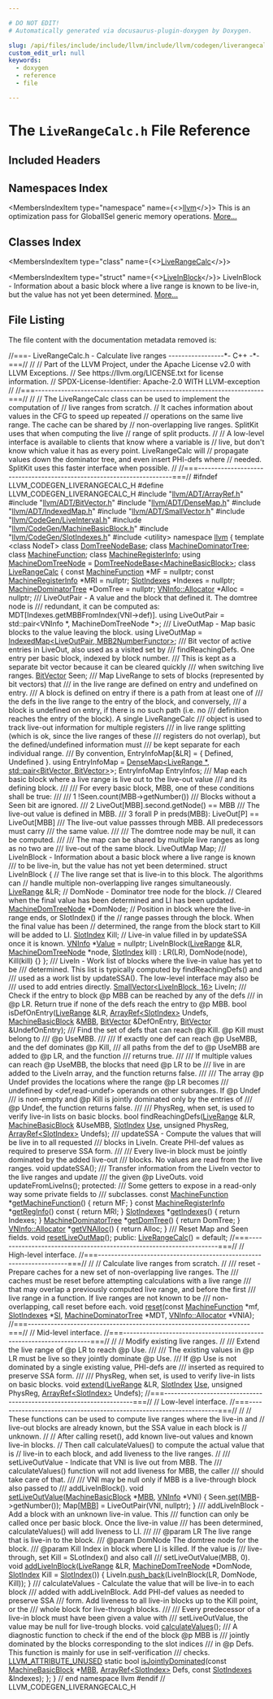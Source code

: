 ```yaml
---

# DO NOT EDIT!
# Automatically generated via docusaurus-plugin-doxygen by Doxygen.

slug: /api/files/include/include/llvm/include/llvm/codegen/liverangecalc-h
custom_edit_url: null
keywords:
  - doxygen
  - reference
  - file

---
```





# The `LiveRangeCalc.h` File Reference

<DoxygenPage pluginConfig={pluginConfig}>



## Included Headers

<IncludesList>
<IncludesListItem
  filePath="llvm/ADT/ArrayRef.h"
  permalink="/docs/api/files/include/include/llvm/include/llvm/adt/arrayref-h"
  isLocal="true" />
<IncludesListItem
  filePath="llvm/ADT/BitVector.h"
  permalink="/docs/api/files/include/include/llvm/include/llvm/adt/bitvector-h"
  isLocal="true" />
<IncludesListItem
  filePath="llvm/ADT/DenseMap.h"
  permalink="/docs/api/files/include/include/llvm/include/llvm/adt/densemap-h"
  isLocal="true" />
<IncludesListItem
  filePath="llvm/ADT/IndexedMap.h"
  permalink="/docs/api/files/include/include/llvm/include/llvm/adt/indexedmap-h"
  isLocal="true" />
<IncludesListItem
  filePath="llvm/ADT/SmallVector.h"
  permalink="/docs/api/files/include/include/llvm/include/llvm/adt/smallvector-h"
  isLocal="true" />
<IncludesListItem
  filePath="llvm/CodeGen/LiveInterval.h"
  permalink="/docs/api/files/include/include/llvm/include/llvm/codegen/liveinterval-h"
  isLocal="true" />
<IncludesListItem
  filePath="llvm/CodeGen/MachineBasicBlock.h"
  permalink="/docs/api/files/include/include/llvm/include/llvm/codegen/machinebasicblock-h"
  isLocal="true" />
<IncludesListItem
  filePath="llvm/CodeGen/SlotIndexes.h"
  permalink="/docs/api/files/include/include/llvm/include/llvm/codegen/slotindexes-h"
  isLocal="true" />
<IncludesListItem
  filePath="utility"
  permalink=""
  isLocal="false" />
</IncludesList>

## Namespaces Index

<MembersIndex>

<MembersIndexItem
  type="namespace"
  name={<><a href="/docs/api/namespaces/llvm">llvm</a></>}>
This is an optimization pass for GlobalISel generic memory operations. <a href="/docs/api/namespaces/llvm/#details">More...</a>
</MembersIndexItem>

</MembersIndex>

## Classes Index

<MembersIndex>

<MembersIndexItem
  type="class"
  name={<><a href="/docs/api/classes/llvm/liverangecalc">LiveRangeCalc</a></>}>
</MembersIndexItem>

<MembersIndexItem
  type="struct"
  name={<><a href="/docs/api/structs/llvm/liverangecalc/liveinblock">LiveInBlock</a></>}>
LiveInBlock - Information about a basic block where a live range is known to be live-in, but the value has not yet been determined. <a href="/docs/api/structs/llvm/liverangecalc/liveinblock/#details">More...</a>
</MembersIndexItem>

</MembersIndex>


## File Listing

The file content with the documentation metadata removed is:

<ProgramListing>

<Link id="l00001" /><CodeLine lineNumber="1"><Highlight kind="comment">//===- LiveRangeCalc.h - Calculate live ranges -----------------&#42;- C++ -&#42;-===//</Highlight><Highlight kind="normal"></Highlight></CodeLine>
<Link id="l00002" /><CodeLine lineNumber="2"><Highlight kind="normal"></Highlight><Highlight kind="comment">//</Highlight><Highlight kind="normal"></Highlight></CodeLine>
<Link id="l00003" /><CodeLine lineNumber="3"><Highlight kind="normal"></Highlight><Highlight kind="comment">// Part of the LLVM Project, under the Apache License v2.0 with LLVM Exceptions.</Highlight><Highlight kind="normal"></Highlight></CodeLine>
<Link id="l00004" /><CodeLine lineNumber="4"><Highlight kind="normal"></Highlight><Highlight kind="comment">// See https://llvm.org/LICENSE.txt for license information.</Highlight><Highlight kind="normal"></Highlight></CodeLine>
<Link id="l00005" /><CodeLine lineNumber="5"><Highlight kind="normal"></Highlight><Highlight kind="comment">// SPDX-License-Identifier: Apache-2.0 WITH LLVM-exception</Highlight><Highlight kind="normal"></Highlight></CodeLine>
<Link id="l00006" /><CodeLine lineNumber="6"><Highlight kind="normal"></Highlight><Highlight kind="comment">//</Highlight><Highlight kind="normal"></Highlight></CodeLine>
<Link id="l00007" /><CodeLine lineNumber="7"><Highlight kind="normal"></Highlight><Highlight kind="comment">//===----------------------------------------------------------------------===//</Highlight><Highlight kind="normal"></Highlight></CodeLine>
<Link id="l00008" /><CodeLine lineNumber="8"><Highlight kind="normal"></Highlight><Highlight kind="comment">//</Highlight><Highlight kind="normal"></Highlight></CodeLine>
<Link id="l00009" /><CodeLine lineNumber="9"><Highlight kind="normal"></Highlight><Highlight kind="comment">// The LiveRangeCalc class can be used to implement the computation of</Highlight><Highlight kind="normal"></Highlight></CodeLine>
<Link id="l00010" /><CodeLine lineNumber="10"><Highlight kind="normal"></Highlight><Highlight kind="comment">// live ranges from scratch.</Highlight><Highlight kind="normal"></Highlight></CodeLine>
<Link id="l00011" /><CodeLine lineNumber="11"><Highlight kind="normal"></Highlight><Highlight kind="comment">// It caches information about values in the CFG to speed up repeated</Highlight><Highlight kind="normal"></Highlight></CodeLine>
<Link id="l00012" /><CodeLine lineNumber="12"><Highlight kind="normal"></Highlight><Highlight kind="comment">// operations on the same live range.  The cache can be shared by</Highlight><Highlight kind="normal"></Highlight></CodeLine>
<Link id="l00013" /><CodeLine lineNumber="13"><Highlight kind="normal"></Highlight><Highlight kind="comment">// non-overlapping live ranges. SplitKit uses that when computing the live</Highlight><Highlight kind="normal"></Highlight></CodeLine>
<Link id="l00014" /><CodeLine lineNumber="14"><Highlight kind="normal"></Highlight><Highlight kind="comment">// range of split products.</Highlight><Highlight kind="normal"></Highlight></CodeLine>
<Link id="l00015" /><CodeLine lineNumber="15"><Highlight kind="normal"></Highlight><Highlight kind="comment">//</Highlight><Highlight kind="normal"></Highlight></CodeLine>
<Link id="l00016" /><CodeLine lineNumber="16"><Highlight kind="normal"></Highlight><Highlight kind="comment">// A low-level interface is available to clients that know where a variable is</Highlight><Highlight kind="normal"></Highlight></CodeLine>
<Link id="l00017" /><CodeLine lineNumber="17"><Highlight kind="normal"></Highlight><Highlight kind="comment">// live, but don&#39;t know which value it has as every point.  LiveRangeCalc will</Highlight><Highlight kind="normal"></Highlight></CodeLine>
<Link id="l00018" /><CodeLine lineNumber="18"><Highlight kind="normal"></Highlight><Highlight kind="comment">// propagate values down the dominator tree, and even insert PHI-defs where</Highlight><Highlight kind="normal"></Highlight></CodeLine>
<Link id="l00019" /><CodeLine lineNumber="19"><Highlight kind="normal"></Highlight><Highlight kind="comment">// needed. SplitKit uses this faster interface when possible.</Highlight><Highlight kind="normal"></Highlight></CodeLine>
<Link id="l00020" /><CodeLine lineNumber="20"><Highlight kind="normal"></Highlight><Highlight kind="comment">//</Highlight><Highlight kind="normal"></Highlight></CodeLine>
<Link id="l00021" /><CodeLine lineNumber="21"><Highlight kind="normal"></Highlight><Highlight kind="comment">//===----------------------------------------------------------------------===//</Highlight><Highlight kind="normal"></Highlight></CodeLine>
<Link id="l00022" /><CodeLine lineNumber="22"><Highlight kind="normal"></Highlight></CodeLine>
<Link id="l00023" /><CodeLine lineNumber="23"><Highlight kind="normal"></Highlight><Highlight kind="preprocessor">#ifndef LLVM&#95;CODEGEN&#95;LIVERANGECALC&#95;H</Highlight><Highlight kind="normal"></Highlight></CodeLine>
<Link id="l00024" /><CodeLine lineNumber="24"><Highlight kind="normal"></Highlight><Highlight kind="preprocessor">#define LLVM&#95;CODEGEN&#95;LIVERANGECALC&#95;H</Highlight><Highlight kind="normal"></Highlight></CodeLine>
<Link id="l00025" /><CodeLine lineNumber="25"><Highlight kind="normal"></Highlight></CodeLine>
<Link id="l00026" /><CodeLine lineNumber="26"><Highlight kind="normal"></Highlight><Highlight kind="preprocessor">#include &quot;<a href="/docs/api/files/include/include/llvm/include/llvm/adt/arrayref-h">llvm/ADT/ArrayRef.h</a>&quot;</Highlight><Highlight kind="normal"></Highlight></CodeLine>
<Link id="l00027" /><CodeLine lineNumber="27"><Highlight kind="normal"></Highlight><Highlight kind="preprocessor">#include &quot;<a href="/docs/api/files/include/include/llvm/include/llvm/adt/bitvector-h">llvm/ADT/BitVector.h</a>&quot;</Highlight><Highlight kind="normal"></Highlight></CodeLine>
<Link id="l00028" /><CodeLine lineNumber="28"><Highlight kind="normal"></Highlight><Highlight kind="preprocessor">#include &quot;<a href="/docs/api/files/include/include/llvm/include/llvm/adt/densemap-h">llvm/ADT/DenseMap.h</a>&quot;</Highlight><Highlight kind="normal"></Highlight></CodeLine>
<Link id="l00029" /><CodeLine lineNumber="29"><Highlight kind="normal"></Highlight><Highlight kind="preprocessor">#include &quot;<a href="/docs/api/files/include/include/llvm/include/llvm/adt/indexedmap-h">llvm/ADT/IndexedMap.h</a>&quot;</Highlight><Highlight kind="normal"></Highlight></CodeLine>
<Link id="l00030" /><CodeLine lineNumber="30"><Highlight kind="normal"></Highlight><Highlight kind="preprocessor">#include &quot;<a href="/docs/api/files/include/include/llvm/include/llvm/adt/smallvector-h">llvm/ADT/SmallVector.h</a>&quot;</Highlight><Highlight kind="normal"></Highlight></CodeLine>
<Link id="l00031" /><CodeLine lineNumber="31"><Highlight kind="normal"></Highlight><Highlight kind="preprocessor">#include &quot;<a href="/docs/api/files/include/include/llvm/include/llvm/codegen/liveinterval-h">llvm/CodeGen/LiveInterval.h</a>&quot;</Highlight><Highlight kind="normal"></Highlight></CodeLine>
<Link id="l00032" /><CodeLine lineNumber="32"><Highlight kind="normal"></Highlight><Highlight kind="preprocessor">#include &quot;<a href="/docs/api/files/include/include/llvm/include/llvm/codegen/machinebasicblock-h">llvm/CodeGen/MachineBasicBlock.h</a>&quot;</Highlight><Highlight kind="normal"></Highlight></CodeLine>
<Link id="l00033" /><CodeLine lineNumber="33"><Highlight kind="normal"></Highlight><Highlight kind="preprocessor">#include &quot;<a href="/docs/api/files/include/include/llvm/include/llvm/codegen/slotindexes-h">llvm/CodeGen/SlotIndexes.h</a>&quot;</Highlight><Highlight kind="normal"></Highlight></CodeLine>
<Link id="l00034" /><CodeLine lineNumber="34"><Highlight kind="normal"></Highlight><Highlight kind="preprocessor">#include &lt;utility&gt;</Highlight><Highlight kind="normal"></Highlight></CodeLine>
<Link id="l00035" /><CodeLine lineNumber="35"><Highlight kind="normal"></Highlight></CodeLine>
<Link id="l00036" /><CodeLine lineNumber="36"><Highlight kind="normal"></Highlight><Highlight kind="keyword">namespace </Highlight><Highlight kind="normal"><a href="/docs/api/namespaces/llvm">llvm</a> &#123;</Highlight></CodeLine>
<Link id="l00037" /><CodeLine lineNumber="37"><Highlight kind="normal"></Highlight></CodeLine>
<Link id="l00038" /><CodeLine lineNumber="38"><Highlight kind="normal"></Highlight><Highlight kind="keyword">template</Highlight><Highlight kind="normal"> &lt;</Highlight><Highlight kind="keyword">class</Highlight><Highlight kind="normal"> NodeT&gt; </Highlight><Highlight kind="keyword">class </Highlight><Highlight kind="normal"><a href="/docs/api/classes/llvm/domtreenodebase">DomTreeNodeBase</a>;</Highlight></CodeLine>
<Link id="l00039" /><CodeLine lineNumber="39"><Highlight kind="normal"></Highlight><Highlight kind="keyword">class </Highlight><Highlight kind="normal"><a href="/docs/api/classes/llvm/machinedominatortree">MachineDominatorTree</a>;</Highlight></CodeLine>
<Link id="l00040" /><CodeLine lineNumber="40"><Highlight kind="normal"></Highlight><Highlight kind="keyword">class </Highlight><Highlight kind="normal"><a href="/docs/api/classes/llvm/machinefunction">MachineFunction</a>;</Highlight></CodeLine>
<Link id="l00041" /><CodeLine lineNumber="41"><Highlight kind="normal"></Highlight><Highlight kind="keyword">class </Highlight><Highlight kind="normal"><a href="/docs/api/classes/llvm/machineregisterinfo">MachineRegisterInfo</a>;</Highlight></CodeLine>
<Link id="l00042" /><CodeLine lineNumber="42"><Highlight kind="normal"></Highlight></CodeLine>
<Link id="l00043" /><CodeLine lineNumber="43"><Highlight kind="normal"></Highlight><Highlight kind="keyword">using </Highlight><Highlight kind="normal"><a href="/docs/api/namespaces/llvm/#a94b65b831ad8756f7d3a029a1e599f75">MachineDomTreeNode</a> = <a href="/docs/api/classes/llvm/domtreenodebase">DomTreeNodeBase&lt;MachineBasicBlock&gt;</a>;</Highlight></CodeLine>
<Link id="l00044" /><CodeLine lineNumber="44"><Highlight kind="normal"></Highlight></CodeLine>
<Link id="l00045" /><CodeLine lineNumber="45" lineLink="/docs/api/classes/llvm/liverangecalc"><Highlight kind="normal"></Highlight><Highlight kind="keyword">class </Highlight><Highlight kind="normal"><a href="/docs/api/classes/llvm/liverangecalc/#ae41cc4877968749dfa2b1fc3f1110a19">LiveRangeCalc</a> &#123;</Highlight></CodeLine>
<Link id="l00046" /><CodeLine lineNumber="46"><Highlight kind="normal">  </Highlight><Highlight kind="keyword">const</Highlight><Highlight kind="normal"> <a href="/docs/api/classes/llvm/machinefunction">MachineFunction</a> &#42;MF = </Highlight><Highlight kind="keyword">nullptr</Highlight><Highlight kind="normal">;</Highlight></CodeLine>
<Link id="l00047" /><CodeLine lineNumber="47"><Highlight kind="normal">  </Highlight><Highlight kind="keyword">const</Highlight><Highlight kind="normal"> <a href="/docs/api/classes/llvm/machineregisterinfo">MachineRegisterInfo</a> &#42;MRI = </Highlight><Highlight kind="keyword">nullptr</Highlight><Highlight kind="normal">;</Highlight></CodeLine>
<Link id="l00048" /><CodeLine lineNumber="48"><Highlight kind="normal">  <a href="/docs/api/classes/llvm/slotindexes">SlotIndexes</a> &#42;Indexes = </Highlight><Highlight kind="keyword">nullptr</Highlight><Highlight kind="normal">;</Highlight></CodeLine>
<Link id="l00049" /><CodeLine lineNumber="49"><Highlight kind="normal">  <a href="/docs/api/classes/llvm/machinedominatortree">MachineDominatorTree</a> &#42;DomTree = </Highlight><Highlight kind="keyword">nullptr</Highlight><Highlight kind="normal">;</Highlight></CodeLine>
<Link id="l00050" /><CodeLine lineNumber="50"><Highlight kind="normal">  <a href="/docs/api/classes/llvm/vninfo/#aa750a7f159760b9c378d930deb6a9837">VNInfo::Allocator</a> &#42;Alloc = </Highlight><Highlight kind="keyword">nullptr</Highlight><Highlight kind="normal">;</Highlight></CodeLine>
<Link id="l00051" /><CodeLine lineNumber="51"><Highlight kind="normal"></Highlight><Highlight kind="comment"></Highlight></CodeLine>
<Link id="l00052" /><CodeLine lineNumber="52"><Highlight kind="comment">  /// LiveOutPair - A value and the block that defined it.  The domtree node is</Highlight></CodeLine>
<Link id="l00053" /><CodeLine lineNumber="53"><Highlight kind="comment">  /// redundant, it can be computed as: MDT&#91;Indexes.getMBBFromIndex(VNI-&gt;def)&#93;.</Highlight><Highlight kind="normal"></Highlight></CodeLine>
<Link id="l00054" /><CodeLine lineNumber="54"><Highlight kind="normal">  </Highlight><Highlight kind="keyword">using </Highlight><Highlight kind="normal">LiveOutPair = std::pair&lt;VNInfo &#42;, MachineDomTreeNode &#42;&gt;;</Highlight></CodeLine>
<Link id="l00055" /><CodeLine lineNumber="55"><Highlight kind="normal"></Highlight><Highlight kind="comment"></Highlight></CodeLine>
<Link id="l00056" /><CodeLine lineNumber="56"><Highlight kind="comment">  /// LiveOutMap - Map basic blocks to the value leaving the block.</Highlight><Highlight kind="normal"></Highlight></CodeLine>
<Link id="l00057" /><CodeLine lineNumber="57"><Highlight kind="normal">  </Highlight><Highlight kind="keyword">using </Highlight><Highlight kind="normal">LiveOutMap = <a href="/docs/api/classes/llvm/indexedmap">IndexedMap&lt;LiveOutPair, MBB2NumberFunctor&gt;</a>;</Highlight></CodeLine>
<Link id="l00058" /><CodeLine lineNumber="58"><Highlight kind="normal"></Highlight><Highlight kind="comment"></Highlight></CodeLine>
<Link id="l00059" /><CodeLine lineNumber="59"><Highlight kind="comment">  /// Bit vector of active entries in LiveOut, also used as a visited set by</Highlight></CodeLine>
<Link id="l00060" /><CodeLine lineNumber="60"><Highlight kind="comment">  /// findReachingDefs.  One entry per basic block, indexed by block number.</Highlight></CodeLine>
<Link id="l00061" /><CodeLine lineNumber="61"><Highlight kind="comment">  /// This is kept as a separate bit vector because it can be cleared quickly</Highlight></CodeLine>
<Link id="l00062" /><CodeLine lineNumber="62"><Highlight kind="comment">  /// when switching live ranges.</Highlight><Highlight kind="normal"></Highlight></CodeLine>
<Link id="l00063" /><CodeLine lineNumber="63"><Highlight kind="normal">  <a href="/docs/api/classes/llvm/bitvector">BitVector</a> Seen;</Highlight></CodeLine>
<Link id="l00064" /><CodeLine lineNumber="64"><Highlight kind="normal"></Highlight><Highlight kind="comment"></Highlight></CodeLine>
<Link id="l00065" /><CodeLine lineNumber="65"><Highlight kind="comment">  /// Map LiveRange to sets of blocks (represented by bit vectors) that</Highlight></CodeLine>
<Link id="l00066" /><CodeLine lineNumber="66"><Highlight kind="comment">  /// in the live range are defined on entry and undefined on entry.</Highlight></CodeLine>
<Link id="l00067" /><CodeLine lineNumber="67"><Highlight kind="comment">  /// A block is defined on entry if there is a path from at least one of</Highlight></CodeLine>
<Link id="l00068" /><CodeLine lineNumber="68"><Highlight kind="comment">  /// the defs in the live range to the entry of the block, and conversely,</Highlight></CodeLine>
<Link id="l00069" /><CodeLine lineNumber="69"><Highlight kind="comment">  /// a block is undefined on entry, if there is no such path (i.e. no</Highlight></CodeLine>
<Link id="l00070" /><CodeLine lineNumber="70"><Highlight kind="comment">  /// definition reaches the entry of the block). A single LiveRangeCalc</Highlight></CodeLine>
<Link id="l00071" /><CodeLine lineNumber="71"><Highlight kind="comment">  /// object is used to track live-out information for multiple registers</Highlight></CodeLine>
<Link id="l00072" /><CodeLine lineNumber="72"><Highlight kind="comment">  /// in live range splitting (which is ok, since the live ranges of these</Highlight></CodeLine>
<Link id="l00073" /><CodeLine lineNumber="73"><Highlight kind="comment">  /// registers do not overlap), but the defined/undefined information must</Highlight></CodeLine>
<Link id="l00074" /><CodeLine lineNumber="74"><Highlight kind="comment">  /// be kept separate for each individual range.</Highlight></CodeLine>
<Link id="l00075" /><CodeLine lineNumber="75"><Highlight kind="comment">  /// By convention, EntryInfoMap&#91;&amp;LR&#93; = &#123; Defined, Undefined &#125;.</Highlight><Highlight kind="normal"></Highlight></CodeLine>
<Link id="l00076" /><CodeLine lineNumber="76"><Highlight kind="normal">  </Highlight><Highlight kind="keyword">using </Highlight><Highlight kind="normal">EntryInfoMap = <a href="/docs/api/classes/llvm/densemap">DenseMap&lt;LiveRange &#42;, std::pair&lt;BitVector, BitVector&gt;</a>&gt;;</Highlight></CodeLine>
<Link id="l00077" /><CodeLine lineNumber="77"><Highlight kind="normal">  EntryInfoMap EntryInfos;</Highlight></CodeLine>
<Link id="l00078" /><CodeLine lineNumber="78"><Highlight kind="normal"></Highlight><Highlight kind="comment"></Highlight></CodeLine>
<Link id="l00079" /><CodeLine lineNumber="79"><Highlight kind="comment">  /// Map each basic block where a live range is live out to the live-out value</Highlight></CodeLine>
<Link id="l00080" /><CodeLine lineNumber="80"><Highlight kind="comment">  /// and its defining block.</Highlight></CodeLine>
<Link id="l00081" /><CodeLine lineNumber="81"><Highlight kind="comment">  ///</Highlight></CodeLine>
<Link id="l00082" /><CodeLine lineNumber="82"><Highlight kind="comment">  /// For every basic block, MBB, one of these conditions shall be true:</Highlight></CodeLine>
<Link id="l00083" /><CodeLine lineNumber="83"><Highlight kind="comment">  ///</Highlight></CodeLine>
<Link id="l00084" /><CodeLine lineNumber="84"><Highlight kind="comment">  ///  1 !Seen.count(MBB-&gt;getNumber())</Highlight></CodeLine>
<Link id="l00085" /><CodeLine lineNumber="85"><Highlight kind="comment">  ///     Blocks without a Seen bit are ignored.</Highlight></CodeLine>
<Link id="l00086" /><CodeLine lineNumber="86"><Highlight kind="comment">  ///  2 LiveOut&#91;MBB&#93;.second.getNode() == MBB</Highlight></CodeLine>
<Link id="l00087" /><CodeLine lineNumber="87"><Highlight kind="comment">  ///     The live-out value is defined in MBB.</Highlight></CodeLine>
<Link id="l00088" /><CodeLine lineNumber="88"><Highlight kind="comment">  ///  3 forall P in preds(MBB): LiveOut&#91;P&#93; == LiveOut&#91;MBB&#93;</Highlight></CodeLine>
<Link id="l00089" /><CodeLine lineNumber="89"><Highlight kind="comment">  ///     The live-out value passses through MBB. All predecessors must carry</Highlight></CodeLine>
<Link id="l00090" /><CodeLine lineNumber="90"><Highlight kind="comment">  ///     the same value.</Highlight></CodeLine>
<Link id="l00091" /><CodeLine lineNumber="91"><Highlight kind="comment">  ///</Highlight></CodeLine>
<Link id="l00092" /><CodeLine lineNumber="92"><Highlight kind="comment">  /// The domtree node may be null, it can be computed.</Highlight></CodeLine>
<Link id="l00093" /><CodeLine lineNumber="93"><Highlight kind="comment">  ///</Highlight></CodeLine>
<Link id="l00094" /><CodeLine lineNumber="94"><Highlight kind="comment">  /// The map can be shared by multiple live ranges as long as no two are</Highlight></CodeLine>
<Link id="l00095" /><CodeLine lineNumber="95"><Highlight kind="comment">  /// live-out of the same block.</Highlight><Highlight kind="normal"></Highlight></CodeLine>
<Link id="l00096" /><CodeLine lineNumber="96"><Highlight kind="normal">  LiveOutMap Map;</Highlight></CodeLine>
<Link id="l00097" /><CodeLine lineNumber="97"><Highlight kind="normal"></Highlight><Highlight kind="comment"></Highlight></CodeLine>
<Link id="l00098" /><CodeLine lineNumber="98"><Highlight kind="comment">  /// LiveInBlock - Information about a basic block where a live range is known</Highlight></CodeLine>
<Link id="l00099" /><CodeLine lineNumber="99"><Highlight kind="comment">  /// to be live-in, but the value has not yet been determined.</Highlight><Highlight kind="normal"></Highlight></CodeLine>
<Link id="l00100" /><CodeLine lineNumber="100"><Highlight kind="normal">  </Highlight><Highlight kind="keyword">struct </Highlight><Highlight kind="normal">LiveInBlock &#123;</Highlight></CodeLine>
<Link id="l00101" /><CodeLine lineNumber="101"><Highlight kind="normal">    </Highlight><Highlight kind="comment">// The live range set that is live-in to this block.  The algorithms can</Highlight><Highlight kind="normal"></Highlight></CodeLine>
<Link id="l00102" /><CodeLine lineNumber="102"><Highlight kind="normal">    </Highlight><Highlight kind="comment">// handle multiple non-overlapping live ranges simultaneously.</Highlight><Highlight kind="normal"></Highlight></CodeLine>
<Link id="l00103" /><CodeLine lineNumber="103"><Highlight kind="normal">    <a href="/docs/api/classes/llvm/liverange">LiveRange</a> &amp;LR;</Highlight></CodeLine>
<Link id="l00104" /><CodeLine lineNumber="104"><Highlight kind="normal"></Highlight></CodeLine>
<Link id="l00105" /><CodeLine lineNumber="105"><Highlight kind="normal">    </Highlight><Highlight kind="comment">// DomNode - Dominator tree node for the block.</Highlight><Highlight kind="normal"></Highlight></CodeLine>
<Link id="l00106" /><CodeLine lineNumber="106"><Highlight kind="normal">    </Highlight><Highlight kind="comment">// Cleared when the final value has been determined and LI has been updated.</Highlight><Highlight kind="normal"></Highlight></CodeLine>
<Link id="l00107" /><CodeLine lineNumber="107"><Highlight kind="normal">    <a href="/docs/api/namespaces/llvm/#a94b65b831ad8756f7d3a029a1e599f75">MachineDomTreeNode</a> &#42;DomNode;</Highlight></CodeLine>
<Link id="l00108" /><CodeLine lineNumber="108"><Highlight kind="normal"></Highlight></CodeLine>
<Link id="l00109" /><CodeLine lineNumber="109"><Highlight kind="normal">    </Highlight><Highlight kind="comment">// Position in block where the live-in range ends, or SlotIndex() if the</Highlight><Highlight kind="normal"></Highlight></CodeLine>
<Link id="l00110" /><CodeLine lineNumber="110"><Highlight kind="normal">    </Highlight><Highlight kind="comment">// range passes through the block.  When the final value has been</Highlight><Highlight kind="normal"></Highlight></CodeLine>
<Link id="l00111" /><CodeLine lineNumber="111"><Highlight kind="normal">    </Highlight><Highlight kind="comment">// determined, the range from the block start to Kill will be added to LI.</Highlight><Highlight kind="normal"></Highlight></CodeLine>
<Link id="l00112" /><CodeLine lineNumber="112"><Highlight kind="normal">    <a href="/docs/api/classes/llvm/slotindex">SlotIndex</a> Kill;</Highlight></CodeLine>
<Link id="l00113" /><CodeLine lineNumber="113"><Highlight kind="normal"></Highlight></CodeLine>
<Link id="l00114" /><CodeLine lineNumber="114"><Highlight kind="normal">    </Highlight><Highlight kind="comment">// Live-in value filled in by updateSSA once it is known.</Highlight><Highlight kind="normal"></Highlight></CodeLine>
<Link id="l00115" /><CodeLine lineNumber="115"><Highlight kind="normal">    <a href="/docs/api/classes/llvm/vninfo">VNInfo</a> &#42;<a href="/docs/api/classes/llvm/value">Value</a> = </Highlight><Highlight kind="keyword">nullptr</Highlight><Highlight kind="normal">;</Highlight></CodeLine>
<Link id="l00116" /><CodeLine lineNumber="116"><Highlight kind="normal"></Highlight></CodeLine>
<Link id="l00117" /><CodeLine lineNumber="117"><Highlight kind="normal">    LiveInBlock(<a href="/docs/api/classes/llvm/liverange">LiveRange</a> &amp;LR, <a href="/docs/api/namespaces/llvm/#a94b65b831ad8756f7d3a029a1e599f75">MachineDomTreeNode</a> &#42;node, <a href="/docs/api/classes/llvm/slotindex">SlotIndex</a> kill)</Highlight></CodeLine>
<Link id="l00118" /><CodeLine lineNumber="118"><Highlight kind="normal">        : LR(LR), DomNode(node), Kill(kill) &#123;&#125;</Highlight></CodeLine>
<Link id="l00119" /><CodeLine lineNumber="119"><Highlight kind="normal">  &#125;;</Highlight></CodeLine>
<Link id="l00120" /><CodeLine lineNumber="120"><Highlight kind="normal"></Highlight><Highlight kind="comment"></Highlight></CodeLine>
<Link id="l00121" /><CodeLine lineNumber="121"><Highlight kind="comment">  /// LiveIn - Work list of blocks where the live-in value has yet to be</Highlight></CodeLine>
<Link id="l00122" /><CodeLine lineNumber="122"><Highlight kind="comment">  /// determined.  This list is typically computed by findReachingDefs() and</Highlight></CodeLine>
<Link id="l00123" /><CodeLine lineNumber="123"><Highlight kind="comment">  /// used as a work list by updateSSA().  The low-level interface may also be</Highlight></CodeLine>
<Link id="l00124" /><CodeLine lineNumber="124"><Highlight kind="comment">  /// used to add entries directly.</Highlight><Highlight kind="normal"></Highlight></CodeLine>
<Link id="l00125" /><CodeLine lineNumber="125"><Highlight kind="normal">  <a href="/docs/api/classes/llvm/smallvector">SmallVector&lt;LiveInBlock, 16&gt;</a> LiveIn;</Highlight></CodeLine>
<Link id="l00126" /><CodeLine lineNumber="126"><Highlight kind="normal"></Highlight><Highlight kind="comment"></Highlight></CodeLine>
<Link id="l00127" /><CodeLine lineNumber="127"><Highlight kind="comment">  /// Check if the entry to block @p MBB can be reached by any of the defs</Highlight></CodeLine>
<Link id="l00128" /><CodeLine lineNumber="128"><Highlight kind="comment">  /// in @p LR. Return true if none of the defs reach the entry to @p MBB.</Highlight><Highlight kind="normal"></Highlight></CodeLine>
<Link id="l00129" /><CodeLine lineNumber="129"><Highlight kind="normal">  </Highlight><Highlight kind="keywordtype">bool</Highlight><Highlight kind="normal"> isDefOnEntry(<a href="/docs/api/classes/llvm/liverange">LiveRange</a> &amp;LR, <a href="/docs/api/classes/llvm/arrayref">ArrayRef&lt;SlotIndex&gt;</a> Undefs,</Highlight></CodeLine>
<Link id="l00130" /><CodeLine lineNumber="130"><Highlight kind="normal">                    <a href="/docs/api/classes/llvm/machinebasicblock">MachineBasicBlock</a> &amp;<a href="/docs/api/files/lib/lib/target/lib/target/arm/armslshardening-cpp/#a5958512eae2979bd2eb383977996a600">MBB</a>, <a href="/docs/api/classes/llvm/bitvector">BitVector</a> &amp;DefOnEntry,</Highlight></CodeLine>
<Link id="l00131" /><CodeLine lineNumber="131"><Highlight kind="normal">                    <a href="/docs/api/classes/llvm/bitvector">BitVector</a> &amp;UndefOnEntry);</Highlight></CodeLine>
<Link id="l00132" /><CodeLine lineNumber="132"><Highlight kind="normal"></Highlight><Highlight kind="comment"></Highlight></CodeLine>
<Link id="l00133" /><CodeLine lineNumber="133"><Highlight kind="comment">  /// Find the set of defs that can reach @p Kill. @p Kill must belong to</Highlight></CodeLine>
<Link id="l00134" /><CodeLine lineNumber="134"><Highlight kind="comment">  /// @p UseMBB.</Highlight></CodeLine>
<Link id="l00135" /><CodeLine lineNumber="135"><Highlight kind="comment">  ///</Highlight></CodeLine>
<Link id="l00136" /><CodeLine lineNumber="136"><Highlight kind="comment">  /// If exactly one def can reach @p UseMBB, and the def dominates @p Kill,</Highlight></CodeLine>
<Link id="l00137" /><CodeLine lineNumber="137"><Highlight kind="comment">  /// all paths from the def to @p UseMBB are added to @p LR, and the function</Highlight></CodeLine>
<Link id="l00138" /><CodeLine lineNumber="138"><Highlight kind="comment">  /// returns true.</Highlight></CodeLine>
<Link id="l00139" /><CodeLine lineNumber="139"><Highlight kind="comment">  ///</Highlight></CodeLine>
<Link id="l00140" /><CodeLine lineNumber="140"><Highlight kind="comment">  /// If multiple values can reach @p UseMBB, the blocks that need @p LR to be</Highlight></CodeLine>
<Link id="l00141" /><CodeLine lineNumber="141"><Highlight kind="comment">  /// live in are added to the LiveIn array, and the function returns false.</Highlight></CodeLine>
<Link id="l00142" /><CodeLine lineNumber="142"><Highlight kind="comment">  ///</Highlight></CodeLine>
<Link id="l00143" /><CodeLine lineNumber="143"><Highlight kind="comment">  /// The array @p Undef provides the locations where the range @p LR becomes</Highlight></CodeLine>
<Link id="l00144" /><CodeLine lineNumber="144"><Highlight kind="comment">  /// undefined by &lt;def,read-undef&gt; operands on other subranges. If @p Undef</Highlight></CodeLine>
<Link id="l00145" /><CodeLine lineNumber="145"><Highlight kind="comment">  /// is non-empty and @p Kill is jointly dominated only by the entries of</Highlight></CodeLine>
<Link id="l00146" /><CodeLine lineNumber="146"><Highlight kind="comment">  /// @p Undef, the function returns false.</Highlight></CodeLine>
<Link id="l00147" /><CodeLine lineNumber="147"><Highlight kind="comment">  ///</Highlight></CodeLine>
<Link id="l00148" /><CodeLine lineNumber="148"><Highlight kind="comment">  /// PhysReg, when set, is used to verify live-in lists on basic blocks.</Highlight><Highlight kind="normal"></Highlight></CodeLine>
<Link id="l00149" /><CodeLine lineNumber="149"><Highlight kind="normal">  </Highlight><Highlight kind="keywordtype">bool</Highlight><Highlight kind="normal"> findReachingDefs(<a href="/docs/api/classes/llvm/liverange">LiveRange</a> &amp;LR, <a href="/docs/api/classes/llvm/machinebasicblock">MachineBasicBlock</a> &amp;UseMBB, <a href="/docs/api/classes/llvm/slotindex">SlotIndex</a> <a href="/docs/api/classes/llvm/use">Use</a>,</Highlight></CodeLine>
<Link id="l00150" /><CodeLine lineNumber="150"><Highlight kind="normal">                        </Highlight><Highlight kind="keywordtype">unsigned</Highlight><Highlight kind="normal"> PhysReg, <a href="/docs/api/classes/llvm/arrayref">ArrayRef&lt;SlotIndex&gt;</a> Undefs);</Highlight></CodeLine>
<Link id="l00151" /><CodeLine lineNumber="151"><Highlight kind="normal"></Highlight><Highlight kind="comment"></Highlight></CodeLine>
<Link id="l00152" /><CodeLine lineNumber="152"><Highlight kind="comment">  /// updateSSA - Compute the values that will be live in to all requested</Highlight></CodeLine>
<Link id="l00153" /><CodeLine lineNumber="153"><Highlight kind="comment">  /// blocks in LiveIn.  Create PHI-def values as required to preserve SSA form.</Highlight></CodeLine>
<Link id="l00154" /><CodeLine lineNumber="154"><Highlight kind="comment">  ///</Highlight></CodeLine>
<Link id="l00155" /><CodeLine lineNumber="155"><Highlight kind="comment">  /// Every live-in block must be jointly dominated by the added live-out</Highlight></CodeLine>
<Link id="l00156" /><CodeLine lineNumber="156"><Highlight kind="comment">  /// blocks.  No values are read from the live ranges.</Highlight><Highlight kind="normal"></Highlight></CodeLine>
<Link id="l00157" /><CodeLine lineNumber="157"><Highlight kind="normal">  </Highlight><Highlight kind="keywordtype">void</Highlight><Highlight kind="normal"> updateSSA();</Highlight></CodeLine>
<Link id="l00158" /><CodeLine lineNumber="158"><Highlight kind="normal"></Highlight><Highlight kind="comment"></Highlight></CodeLine>
<Link id="l00159" /><CodeLine lineNumber="159"><Highlight kind="comment">  /// Transfer information from the LiveIn vector to the live ranges and update</Highlight></CodeLine>
<Link id="l00160" /><CodeLine lineNumber="160"><Highlight kind="comment">  /// the given @p LiveOuts.</Highlight><Highlight kind="normal"></Highlight></CodeLine>
<Link id="l00161" /><CodeLine lineNumber="161"><Highlight kind="normal">  </Highlight><Highlight kind="keywordtype">void</Highlight><Highlight kind="normal"> updateFromLiveIns();</Highlight></CodeLine>
<Link id="l00162" /><CodeLine lineNumber="162"><Highlight kind="normal"></Highlight></CodeLine>
<Link id="l00163" /><CodeLine lineNumber="163"><Highlight kind="normal"></Highlight><Highlight kind="keyword">protected</Highlight><Highlight kind="normal">:</Highlight><Highlight kind="comment"></Highlight></CodeLine>
<Link id="l00164" /><CodeLine lineNumber="164"><Highlight kind="comment">  /// Some getters to expose in a read-only way some private fields to</Highlight></CodeLine>
<Link id="l00165" /><CodeLine lineNumber="165"><Highlight kind="comment">  /// subclasses.</Highlight><Highlight kind="normal"></Highlight></CodeLine>
<Link id="l00166" /><CodeLine lineNumber="166" lineLink="/docs/api/classes/llvm/liverangecalc/#ab032314f07277bf920fd315187ab9605"><Highlight kind="normal">  </Highlight><Highlight kind="keyword">const</Highlight><Highlight kind="normal"> <a href="/docs/api/classes/llvm/machinefunction">MachineFunction</a> &#42;<a href="/docs/api/classes/llvm/liverangecalc/#ab032314f07277bf920fd315187ab9605">getMachineFunction</a>() &#123; </Highlight><Highlight kind="keywordflow">return</Highlight><Highlight kind="normal"> MF; &#125;</Highlight></CodeLine>
<Link id="l00167" /><CodeLine lineNumber="167" lineLink="/docs/api/classes/llvm/liverangecalc/#ad09d2d2f0c1d47c7bc6eb04e33b5e51d"><Highlight kind="normal">  </Highlight><Highlight kind="keyword">const</Highlight><Highlight kind="normal"> <a href="/docs/api/classes/llvm/machineregisterinfo">MachineRegisterInfo</a> &#42;<a href="/docs/api/classes/llvm/liverangecalc/#ad09d2d2f0c1d47c7bc6eb04e33b5e51d">getRegInfo</a>()</Highlight><Highlight kind="keyword"> const </Highlight><Highlight kind="normal">&#123; </Highlight><Highlight kind="keywordflow">return</Highlight><Highlight kind="normal"> MRI; &#125;</Highlight></CodeLine>
<Link id="l00168" /><CodeLine lineNumber="168" lineLink="/docs/api/classes/llvm/liverangecalc/#a11a21f58b3a7b8b7c401958cd3f7304f"><Highlight kind="normal">  <a href="/docs/api/classes/llvm/slotindexes">SlotIndexes</a> &#42;<a href="/docs/api/classes/llvm/liverangecalc/#a11a21f58b3a7b8b7c401958cd3f7304f">getIndexes</a>() &#123; </Highlight><Highlight kind="keywordflow">return</Highlight><Highlight kind="normal"> Indexes; &#125;</Highlight></CodeLine>
<Link id="l00169" /><CodeLine lineNumber="169" lineLink="/docs/api/classes/llvm/liverangecalc/#a3c8fd02f213ccc28812243ec1f36957c"><Highlight kind="normal">  <a href="/docs/api/classes/llvm/machinedominatortree">MachineDominatorTree</a> &#42;<a href="/docs/api/classes/llvm/liverangecalc/#a3c8fd02f213ccc28812243ec1f36957c">getDomTree</a>() &#123; </Highlight><Highlight kind="keywordflow">return</Highlight><Highlight kind="normal"> DomTree; &#125;</Highlight></CodeLine>
<Link id="l00170" /><CodeLine lineNumber="170" lineLink="/docs/api/classes/llvm/liverangecalc/#a60d4123651abf23e886661980d951ffc"><Highlight kind="normal">  <a href="/docs/api/classes/llvm/vninfo/#aa750a7f159760b9c378d930deb6a9837">VNInfo::Allocator</a> &#42;<a href="/docs/api/classes/llvm/liverangecalc/#a60d4123651abf23e886661980d951ffc">getVNAlloc</a>() &#123; </Highlight><Highlight kind="keywordflow">return</Highlight><Highlight kind="normal"> Alloc; &#125;</Highlight></CodeLine>
<Link id="l00171" /><CodeLine lineNumber="171"><Highlight kind="normal"></Highlight><Highlight kind="comment"></Highlight></CodeLine>
<Link id="l00172" /><CodeLine lineNumber="172"><Highlight kind="comment">  /// Reset Map and Seen fields.</Highlight><Highlight kind="normal"></Highlight></CodeLine>
<Link id="l00173" /><CodeLine lineNumber="173"><Highlight kind="normal">  </Highlight><Highlight kind="keywordtype">void</Highlight><Highlight kind="normal"> <a href="/docs/api/classes/llvm/liverangecalc/#a56cefbb66ed770ce1e6df7cbd1fa90d1">resetLiveOutMap</a>();</Highlight></CodeLine>
<Link id="l00174" /><CodeLine lineNumber="174"><Highlight kind="normal"></Highlight></CodeLine>
<Link id="l00175" /><CodeLine lineNumber="175"><Highlight kind="normal"></Highlight><Highlight kind="keyword">public</Highlight><Highlight kind="normal">:</Highlight></CodeLine>
<Link id="l00176" /><CodeLine lineNumber="176" lineLink="/docs/api/classes/llvm/liverangecalc/#ae41cc4877968749dfa2b1fc3f1110a19"><Highlight kind="normal">  <a href="/docs/api/classes/llvm/liverangecalc/#ae41cc4877968749dfa2b1fc3f1110a19">LiveRangeCalc</a>() = </Highlight><Highlight kind="keywordflow">default</Highlight><Highlight kind="normal">;</Highlight></CodeLine>
<Link id="l00177" /><CodeLine lineNumber="177"><Highlight kind="normal"></Highlight></CodeLine>
<Link id="l00178" /><CodeLine lineNumber="178"><Highlight kind="normal">  </Highlight><Highlight kind="comment">//===--------------------------------------------------------------------===//</Highlight><Highlight kind="normal"></Highlight></CodeLine>
<Link id="l00179" /><CodeLine lineNumber="179"><Highlight kind="normal">  </Highlight><Highlight kind="comment">// High-level interface.</Highlight><Highlight kind="normal"></Highlight></CodeLine>
<Link id="l00180" /><CodeLine lineNumber="180"><Highlight kind="normal">  </Highlight><Highlight kind="comment">//===--------------------------------------------------------------------===//</Highlight><Highlight kind="normal"></Highlight></CodeLine>
<Link id="l00181" /><CodeLine lineNumber="181"><Highlight kind="normal">  </Highlight><Highlight kind="comment">//</Highlight><Highlight kind="normal"></Highlight></CodeLine>
<Link id="l00182" /><CodeLine lineNumber="182"><Highlight kind="normal">  </Highlight><Highlight kind="comment">// Calculate live ranges from scratch.</Highlight><Highlight kind="normal"></Highlight></CodeLine>
<Link id="l00183" /><CodeLine lineNumber="183"><Highlight kind="normal">  </Highlight><Highlight kind="comment">//</Highlight><Highlight kind="normal"></Highlight></CodeLine>
<Link id="l00184" /><CodeLine lineNumber="184"><Highlight kind="normal"></Highlight><Highlight kind="comment"></Highlight></CodeLine>
<Link id="l00185" /><CodeLine lineNumber="185"><Highlight kind="comment">  /// reset - Prepare caches for a new set of non-overlapping live ranges.  The</Highlight></CodeLine>
<Link id="l00186" /><CodeLine lineNumber="186"><Highlight kind="comment">  /// caches must be reset before attempting calculations with a live range</Highlight></CodeLine>
<Link id="l00187" /><CodeLine lineNumber="187"><Highlight kind="comment">  /// that may overlap a previously computed live range, and before the first</Highlight></CodeLine>
<Link id="l00188" /><CodeLine lineNumber="188"><Highlight kind="comment">  /// live range in a function.  If live ranges are not known to be</Highlight></CodeLine>
<Link id="l00189" /><CodeLine lineNumber="189"><Highlight kind="comment">  /// non-overlapping, call reset before each.</Highlight><Highlight kind="normal"></Highlight></CodeLine>
<Link id="l00190" /><CodeLine lineNumber="190"><Highlight kind="normal">  </Highlight><Highlight kind="keywordtype">void</Highlight><Highlight kind="normal"> <a href="/docs/api/classes/llvm/liverangecalc/#a65f0beed94a7dbdf8c8d7e2b46a0afa0">reset</a>(</Highlight><Highlight kind="keyword">const</Highlight><Highlight kind="normal"> <a href="/docs/api/classes/llvm/machinefunction">MachineFunction</a> &#42;mf, <a href="/docs/api/classes/llvm/slotindexes">SlotIndexes</a> &#42;<a href="/docs/api/namespaces/llvm/si">SI</a>,</Highlight></CodeLine>
<Link id="l00191" /><CodeLine lineNumber="191"><Highlight kind="normal">             <a href="/docs/api/classes/llvm/machinedominatortree">MachineDominatorTree</a> &#42;MDT, <a href="/docs/api/classes/llvm/vninfo/#aa750a7f159760b9c378d930deb6a9837">VNInfo::Allocator</a> &#42;VNIA);</Highlight></CodeLine>
<Link id="l00192" /><CodeLine lineNumber="192"><Highlight kind="normal"></Highlight></CodeLine>
<Link id="l00193" /><CodeLine lineNumber="193"><Highlight kind="normal">  </Highlight><Highlight kind="comment">//===--------------------------------------------------------------------===//</Highlight><Highlight kind="normal"></Highlight></CodeLine>
<Link id="l00194" /><CodeLine lineNumber="194"><Highlight kind="normal">  </Highlight><Highlight kind="comment">// Mid-level interface.</Highlight><Highlight kind="normal"></Highlight></CodeLine>
<Link id="l00195" /><CodeLine lineNumber="195"><Highlight kind="normal">  </Highlight><Highlight kind="comment">//===--------------------------------------------------------------------===//</Highlight><Highlight kind="normal"></Highlight></CodeLine>
<Link id="l00196" /><CodeLine lineNumber="196"><Highlight kind="normal">  </Highlight><Highlight kind="comment">//</Highlight><Highlight kind="normal"></Highlight></CodeLine>
<Link id="l00197" /><CodeLine lineNumber="197"><Highlight kind="normal">  </Highlight><Highlight kind="comment">// Modify existing live ranges.</Highlight><Highlight kind="normal"></Highlight></CodeLine>
<Link id="l00198" /><CodeLine lineNumber="198"><Highlight kind="normal">  </Highlight><Highlight kind="comment">//</Highlight><Highlight kind="normal"></Highlight></CodeLine>
<Link id="l00199" /><CodeLine lineNumber="199"><Highlight kind="normal"></Highlight><Highlight kind="comment"></Highlight></CodeLine>
<Link id="l00200" /><CodeLine lineNumber="200"><Highlight kind="comment">  /// Extend the live range of @p LR to reach @p Use.</Highlight></CodeLine>
<Link id="l00201" /><CodeLine lineNumber="201"><Highlight kind="comment">  ///</Highlight></CodeLine>
<Link id="l00202" /><CodeLine lineNumber="202"><Highlight kind="comment">  /// The existing values in @p LR must be live so they jointly dominate @p Use.</Highlight></CodeLine>
<Link id="l00203" /><CodeLine lineNumber="203"><Highlight kind="comment">  /// If @p Use is not dominated by a single existing value, PHI-defs are</Highlight></CodeLine>
<Link id="l00204" /><CodeLine lineNumber="204"><Highlight kind="comment">  /// inserted as required to preserve SSA form.</Highlight></CodeLine>
<Link id="l00205" /><CodeLine lineNumber="205"><Highlight kind="comment">  ///</Highlight></CodeLine>
<Link id="l00206" /><CodeLine lineNumber="206"><Highlight kind="comment">  /// PhysReg, when set, is used to verify live-in lists on basic blocks.</Highlight><Highlight kind="normal"></Highlight></CodeLine>
<Link id="l00207" /><CodeLine lineNumber="207"><Highlight kind="normal">  </Highlight><Highlight kind="keywordtype">void</Highlight><Highlight kind="normal"> <a href="/docs/api/classes/llvm/liverangecalc/#ad445a5028efdf094173a202811f003e3">extend</a>(<a href="/docs/api/classes/llvm/liverange">LiveRange</a> &amp;LR, <a href="/docs/api/classes/llvm/slotindex">SlotIndex</a> <a href="/docs/api/classes/llvm/use">Use</a>, </Highlight><Highlight kind="keywordtype">unsigned</Highlight><Highlight kind="normal"> PhysReg,</Highlight></CodeLine>
<Link id="l00208" /><CodeLine lineNumber="208"><Highlight kind="normal">              <a href="/docs/api/classes/llvm/arrayref">ArrayRef&lt;SlotIndex&gt;</a> Undefs);</Highlight></CodeLine>
<Link id="l00209" /><CodeLine lineNumber="209"><Highlight kind="normal"></Highlight></CodeLine>
<Link id="l00210" /><CodeLine lineNumber="210"><Highlight kind="normal">  </Highlight><Highlight kind="comment">//===--------------------------------------------------------------------===//</Highlight><Highlight kind="normal"></Highlight></CodeLine>
<Link id="l00211" /><CodeLine lineNumber="211"><Highlight kind="normal">  </Highlight><Highlight kind="comment">// Low-level interface.</Highlight><Highlight kind="normal"></Highlight></CodeLine>
<Link id="l00212" /><CodeLine lineNumber="212"><Highlight kind="normal">  </Highlight><Highlight kind="comment">//===--------------------------------------------------------------------===//</Highlight><Highlight kind="normal"></Highlight></CodeLine>
<Link id="l00213" /><CodeLine lineNumber="213"><Highlight kind="normal">  </Highlight><Highlight kind="comment">//</Highlight><Highlight kind="normal"></Highlight></CodeLine>
<Link id="l00214" /><CodeLine lineNumber="214"><Highlight kind="normal">  </Highlight><Highlight kind="comment">// These functions can be used to compute live ranges where the live-in and</Highlight><Highlight kind="normal"></Highlight></CodeLine>
<Link id="l00215" /><CodeLine lineNumber="215"><Highlight kind="normal">  </Highlight><Highlight kind="comment">// live-out blocks are already known, but the SSA value in each block is</Highlight><Highlight kind="normal"></Highlight></CodeLine>
<Link id="l00216" /><CodeLine lineNumber="216"><Highlight kind="normal">  </Highlight><Highlight kind="comment">// unknown.</Highlight><Highlight kind="normal"></Highlight></CodeLine>
<Link id="l00217" /><CodeLine lineNumber="217"><Highlight kind="normal">  </Highlight><Highlight kind="comment">//</Highlight><Highlight kind="normal"></Highlight></CodeLine>
<Link id="l00218" /><CodeLine lineNumber="218"><Highlight kind="normal">  </Highlight><Highlight kind="comment">// After calling reset(), add known live-out values and known live-in blocks.</Highlight><Highlight kind="normal"></Highlight></CodeLine>
<Link id="l00219" /><CodeLine lineNumber="219"><Highlight kind="normal">  </Highlight><Highlight kind="comment">// Then call calculateValues() to compute the actual value that is</Highlight><Highlight kind="normal"></Highlight></CodeLine>
<Link id="l00220" /><CodeLine lineNumber="220"><Highlight kind="normal">  </Highlight><Highlight kind="comment">// live-in to each block, and add liveness to the live ranges.</Highlight><Highlight kind="normal"></Highlight></CodeLine>
<Link id="l00221" /><CodeLine lineNumber="221"><Highlight kind="normal">  </Highlight><Highlight kind="comment">//</Highlight><Highlight kind="normal"></Highlight></CodeLine>
<Link id="l00222" /><CodeLine lineNumber="222"><Highlight kind="normal"></Highlight><Highlight kind="comment"></Highlight></CodeLine>
<Link id="l00223" /><CodeLine lineNumber="223"><Highlight kind="comment">  /// setLiveOutValue - Indicate that VNI is live out from MBB.  The</Highlight></CodeLine>
<Link id="l00224" /><CodeLine lineNumber="224"><Highlight kind="comment">  /// calculateValues() function will not add liveness for MBB, the caller</Highlight></CodeLine>
<Link id="l00225" /><CodeLine lineNumber="225"><Highlight kind="comment">  /// should take care of that.</Highlight></CodeLine>
<Link id="l00226" /><CodeLine lineNumber="226"><Highlight kind="comment">  ///</Highlight></CodeLine>
<Link id="l00227" /><CodeLine lineNumber="227"><Highlight kind="comment">  /// VNI may be null only if MBB is a live-through block also passed to</Highlight></CodeLine>
<Link id="l00228" /><CodeLine lineNumber="228"><Highlight kind="comment">  /// addLiveInBlock().</Highlight><Highlight kind="normal"></Highlight></CodeLine>
<Link id="l00229" /><CodeLine lineNumber="229" lineLink="/docs/api/classes/llvm/liverangecalc/#ae8e6fcd2d2e7e04fb1aa8fab71910f68"><Highlight kind="normal">  </Highlight><Highlight kind="keywordtype">void</Highlight><Highlight kind="normal"> <a href="/docs/api/classes/llvm/liverangecalc/#ae8e6fcd2d2e7e04fb1aa8fab71910f68">setLiveOutValue</a>(<a href="/docs/api/classes/llvm/machinebasicblock">MachineBasicBlock</a> &#42;<a href="/docs/api/files/lib/lib/target/lib/target/arm/armslshardening-cpp/#a5958512eae2979bd2eb383977996a600">MBB</a>, <a href="/docs/api/classes/llvm/vninfo">VNInfo</a> &#42;VNI) &#123;</Highlight></CodeLine>
<Link id="l00230" /><CodeLine lineNumber="230"><Highlight kind="normal">    Seen.<a href="/docs/api/classes/llvm/bitvector/#a62237ebe27691377a942abe7446332ec">set</a>(<a href="/docs/api/files/lib/lib/target/lib/target/arm/armslshardening-cpp/#a5958512eae2979bd2eb383977996a600">MBB</a>-&gt;getNumber());</Highlight></CodeLine>
<Link id="l00231" /><CodeLine lineNumber="231"><Highlight kind="normal">    Map&#91;<a href="/docs/api/files/lib/lib/target/lib/target/arm/armslshardening-cpp/#a5958512eae2979bd2eb383977996a600">MBB</a>&#93; = LiveOutPair(VNI, </Highlight><Highlight kind="keyword">nullptr</Highlight><Highlight kind="normal">);</Highlight></CodeLine>
<Link id="l00232" /><CodeLine lineNumber="232"><Highlight kind="normal">  &#125;</Highlight></CodeLine>
<Link id="l00233" /><CodeLine lineNumber="233"><Highlight kind="normal"></Highlight><Highlight kind="comment"></Highlight></CodeLine>
<Link id="l00234" /><CodeLine lineNumber="234"><Highlight kind="comment">  /// addLiveInBlock - Add a block with an unknown live-in value.  This</Highlight></CodeLine>
<Link id="l00235" /><CodeLine lineNumber="235"><Highlight kind="comment">  /// function can only be called once per basic block.  Once the live-in value</Highlight></CodeLine>
<Link id="l00236" /><CodeLine lineNumber="236"><Highlight kind="comment">  /// has been determined, calculateValues() will add liveness to LI.</Highlight></CodeLine>
<Link id="l00237" /><CodeLine lineNumber="237"><Highlight kind="comment">  ///</Highlight></CodeLine>
<Link id="l00238" /><CodeLine lineNumber="238"><Highlight kind="comment">  /// @param LR      The live range that is live-in to the block.</Highlight></CodeLine>
<Link id="l00239" /><CodeLine lineNumber="239"><Highlight kind="comment">  /// @param DomNode The domtree node for the block.</Highlight></CodeLine>
<Link id="l00240" /><CodeLine lineNumber="240"><Highlight kind="comment">  /// @param Kill    Index in block where LI is killed.  If the value is</Highlight></CodeLine>
<Link id="l00241" /><CodeLine lineNumber="241"><Highlight kind="comment">  ///                live-through, set Kill = SLotIndex() and also call</Highlight></CodeLine>
<Link id="l00242" /><CodeLine lineNumber="242"><Highlight kind="comment">  ///                setLiveOutValue(MBB, 0).</Highlight><Highlight kind="normal"></Highlight></CodeLine>
<Link id="l00243" /><CodeLine lineNumber="243" lineLink="/docs/api/classes/llvm/liverangecalc/#a46981dd5d4bb3043b740ce285b7b4a95"><Highlight kind="normal">  </Highlight><Highlight kind="keywordtype">void</Highlight><Highlight kind="normal"> <a href="/docs/api/classes/llvm/liverangecalc/#a46981dd5d4bb3043b740ce285b7b4a95">addLiveInBlock</a>(<a href="/docs/api/classes/llvm/liverange">LiveRange</a> &amp;LR, <a href="/docs/api/namespaces/llvm/#a94b65b831ad8756f7d3a029a1e599f75">MachineDomTreeNode</a> &#42;DomNode,</Highlight></CodeLine>
<Link id="l00244" /><CodeLine lineNumber="244"><Highlight kind="normal">                      <a href="/docs/api/classes/llvm/slotindex">SlotIndex</a> Kill = <a href="/docs/api/classes/llvm/slotindex">SlotIndex</a>()) &#123;</Highlight></CodeLine>
<Link id="l00245" /><CodeLine lineNumber="245"><Highlight kind="normal">    LiveIn.<a href="/docs/api/classes/llvm/smallvectortemplatebase/#af42bfbc067df27c19ee2fc859df58799">push&#95;back</a>(LiveInBlock(LR, DomNode, Kill));</Highlight></CodeLine>
<Link id="l00246" /><CodeLine lineNumber="246"><Highlight kind="normal">  &#125;</Highlight></CodeLine>
<Link id="l00247" /><CodeLine lineNumber="247"><Highlight kind="normal"></Highlight><Highlight kind="comment"></Highlight></CodeLine>
<Link id="l00248" /><CodeLine lineNumber="248"><Highlight kind="comment">  /// calculateValues - Calculate the value that will be live-in to each block</Highlight></CodeLine>
<Link id="l00249" /><CodeLine lineNumber="249"><Highlight kind="comment">  /// added with addLiveInBlock.  Add PHI-def values as needed to preserve SSA</Highlight></CodeLine>
<Link id="l00250" /><CodeLine lineNumber="250"><Highlight kind="comment">  /// form.  Add liveness to all live-in blocks up to the Kill point, or the</Highlight></CodeLine>
<Link id="l00251" /><CodeLine lineNumber="251"><Highlight kind="comment">  /// whole block for live-through blocks.</Highlight></CodeLine>
<Link id="l00252" /><CodeLine lineNumber="252"><Highlight kind="comment">  ///</Highlight></CodeLine>
<Link id="l00253" /><CodeLine lineNumber="253"><Highlight kind="comment">  /// Every predecessor of a live-in block must have been given a value with</Highlight></CodeLine>
<Link id="l00254" /><CodeLine lineNumber="254"><Highlight kind="comment">  /// setLiveOutValue, the value may be null for live-trough blocks.</Highlight><Highlight kind="normal"></Highlight></CodeLine>
<Link id="l00255" /><CodeLine lineNumber="255"><Highlight kind="normal">  </Highlight><Highlight kind="keywordtype">void</Highlight><Highlight kind="normal"> <a href="/docs/api/classes/llvm/liverangecalc/#ae5c960114840d1c6dddfbaa529ac633e">calculateValues</a>();</Highlight></CodeLine>
<Link id="l00256" /><CodeLine lineNumber="256"><Highlight kind="normal"></Highlight><Highlight kind="comment"></Highlight></CodeLine>
<Link id="l00257" /><CodeLine lineNumber="257"><Highlight kind="comment">  /// A diagnostic function to check if the end of the block @p MBB is</Highlight></CodeLine>
<Link id="l00258" /><CodeLine lineNumber="258"><Highlight kind="comment">  /// jointly dominated by the blocks corresponding to the slot indices</Highlight></CodeLine>
<Link id="l00259" /><CodeLine lineNumber="259"><Highlight kind="comment">  /// in @p Defs. This function is mainly for use in self-verification</Highlight></CodeLine>
<Link id="l00260" /><CodeLine lineNumber="260"><Highlight kind="comment">  /// checks.</Highlight><Highlight kind="normal"></Highlight></CodeLine>
<Link id="l00261" /><CodeLine lineNumber="261"><Highlight kind="normal">  <a href="/docs/api/files/include/include/llvm/include/llvm/support/compiler-h/#acc1c483f4b4ee2f17bb6643a3b353609">LLVM&#95;ATTRIBUTE&#95;UNUSED</a></Highlight></CodeLine>
<Link id="l00262" /><CodeLine lineNumber="262"><Highlight kind="normal">  </Highlight><Highlight kind="keyword">static</Highlight><Highlight kind="normal"> </Highlight><Highlight kind="keywordtype">bool</Highlight><Highlight kind="normal"> <a href="/docs/api/classes/llvm/liverangecalc/#a13c4005ea769c09d88be76fa40744e7e">isJointlyDominated</a>(</Highlight><Highlight kind="keyword">const</Highlight><Highlight kind="normal"> <a href="/docs/api/classes/llvm/machinebasicblock">MachineBasicBlock</a> &#42;<a href="/docs/api/files/lib/lib/target/lib/target/arm/armslshardening-cpp/#a5958512eae2979bd2eb383977996a600">MBB</a>,</Highlight></CodeLine>
<Link id="l00263" /><CodeLine lineNumber="263"><Highlight kind="normal">                                 <a href="/docs/api/classes/llvm/arrayref">ArrayRef&lt;SlotIndex&gt;</a> Defs,</Highlight></CodeLine>
<Link id="l00264" /><CodeLine lineNumber="264"><Highlight kind="normal">                                 </Highlight><Highlight kind="keyword">const</Highlight><Highlight kind="normal"> <a href="/docs/api/classes/llvm/slotindexes">SlotIndexes</a> &amp;Indexes);</Highlight></CodeLine>
<Link id="l00265" /><CodeLine lineNumber="265"><Highlight kind="normal">&#125;;</Highlight></CodeLine>
<Link id="l00266" /><CodeLine lineNumber="266"><Highlight kind="normal"></Highlight></CodeLine>
<Link id="l00267" /><CodeLine lineNumber="267"><Highlight kind="normal">&#125; </Highlight><Highlight kind="comment">// end namespace llvm</Highlight><Highlight kind="normal"></Highlight></CodeLine>
<Link id="l00268" /><CodeLine lineNumber="268"><Highlight kind="normal"></Highlight></CodeLine>
<Link id="l00269" /><CodeLine lineNumber="269"><Highlight kind="normal"></Highlight><Highlight kind="preprocessor">#endif </Highlight><Highlight kind="comment">// LLVM&#95;CODEGEN&#95;LIVERANGECALC&#95;H</Highlight><Highlight kind="normal"></Highlight></CodeLine>

</ProgramListing>

</DoxygenPage>

